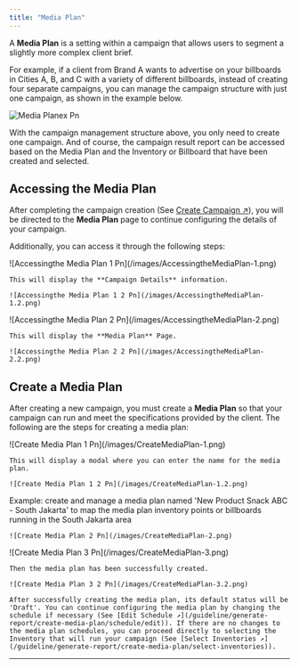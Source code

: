 ```yaml
---
title: "Media Plan"
---
```


A **Media Plan** is a setting within a campaign that allows users to segment a slightly more complex client brief.

For example, if a client from Brand A wants to advertise on your billboards in Cities A, B, and C with a variety of different billboards, instead of creating four separate campaigns, you can manage the campaign structure with just one campaign, as shown in the example below.

![Media Planex Pn](/images/MediaPlanex.png)

With the campaign management structure above, you only need to create one campaign. And of course, the campaign result report can be accessed based on the Media Plan and the Inventory or Billboard that have been created and selected.

## Accessing the Media Plan

After completing the campaign creation (See [Create Campaign ↗](/guideline/generate-report/create-campaign/create)), you will be directed to the **Media Plan** page to continue configuring the details of your campaign.

Additionally, you can access it through the following steps:

<Steps>
  <Step title="Click the 'Campaign Name'">
    ![Accessingthe Media Plan 1 Pn](/images/AccessingtheMediaPlan-1.png)

    This will display the **Campaign Details** information.

    ![Accessingthe Media Plan 1 2 Pn](/images/AccessingtheMediaPlan-1.2.png)
  </Step>
  <Step title="Click 'Media Plan' Tab">
    ![Accessingthe Media Plan 2 Pn](/images/AccessingtheMediaPlan-2.png)

    This will display the **Media Plan** Page.

    ![Accessingthe Media Plan 2 2 Pn](/images/AccessingtheMediaPlan-2.2.png)
  </Step>
</Steps>

## Create a Media Plan

After creating a new campaign, you must create a **Media Plan** so that your campaign can run and meet the specifications provided by the client. The following are the steps for creating a media plan:

<Steps>
  <Step title="Click 'Add Media Plan' Button">
    ![Create Media Plan 1 Pn](/images/CreateMediaPlan-1.png)

    This will display a modal where you can enter the name for the media plan.

    ![Create Media Plan 1 2 Pn](/images/CreateMediaPlan-1.2.png)
  </Step>
  <Step title="Enter Media Plan Name">
    Example: create and manage a media plan named 'New Product Snack ABC - South Jakarta' to map the media plan inventory points or billboards running in the South Jakarta area

    ![Create Media Plan 2 Pn](/images/CreateMediaPlan-2.png)
  </Step>
  <Step title="Click the 'Save Changes' Button">
    ![Create Media Plan 3 Pn](/images/CreateMediaPlan-3.png)

    Then the media plan has been successfully created.

    ![Create Media Plan 3 2 Pn](/images/CreateMediaPlan-3.2.png)

    After successfully creating the media plan, its default status will be 'Draft'. You can continue configuring the media plan by changing the schedule if necessary (See [Edit Schedule ↗](/guideline/generate-report/create-media-plan/schedule/edit)). If there are no changes to the media plan schedules, you can proceed directly to selecting the Inventory that will run your campaign (See [Select Inventories ↗] (/guideline/generate-report/create-media-plan/select-inventories)).
  </Step>
</Steps>

---